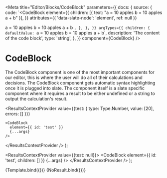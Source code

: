 
<Meta
  title="Editor/Blocks/CodeBlock"
  parameters={{
    docs: {
      source: {
        code: `<CodeBlock
  element={{
    children: [{ text: "a = 10 apples b = 10 apples a + b" }],
  }}
  attributes={{ 'data-slate-node': 'element', ref: null }}
>
  a = 10 apples b = 10 apples a + b
</CodeBlock>`,
      },
    },
  }}
  argTypes={{
    children: {
      defaultValue: `a = 10 apples
b = 10 apples
a + b`,
      description: 'The content of the code block',
      type: 'string',
    },
  }}
  component={CodeBlock}
/>

# CodeBlock

The CodeBlock component is one of the most important components for our editor, this is where the user will do all of their calculations and decisions. The CodeBlock component gets automatic syntax highlighting once it is plugged into slate. The component itself is a slate specific component where it requires a result to be either undefined or a string to output the calculation's result.

  <ResultsContextProvider
    value={{test: { type: Type.Number, value: [20], errors: [] }}}
  >
    <CodeBlock
      element={{ id: 'test' }}
      {...args}
    />
  </ResultsContextProvider />
);

  <ResultsContextProvider value={{test: null}}>
    <CodeBlock element={{ id: 'test', children: [] }} {...args} />
  </ResultsContextProvider />
);

<Canvas>
  <Story name="With result">{Template.bind({})}</Story>
  <Story name="Without result">{NoResult.bind({})}</Story>
</Canvas>

<Props story="With result" />
<Props story="Without result" />
